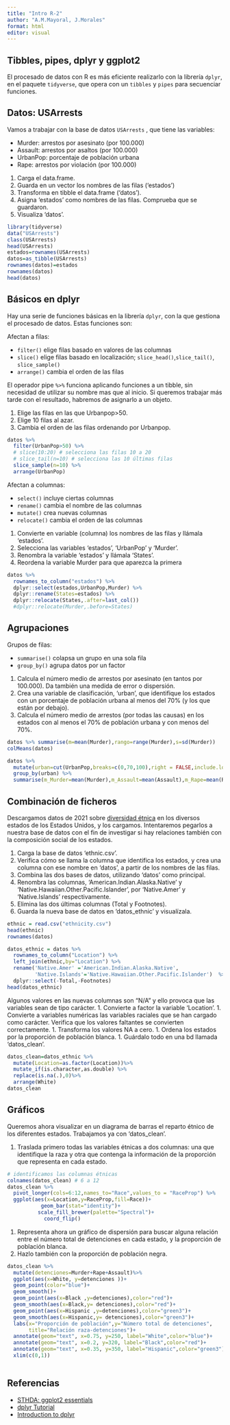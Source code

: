 ```yaml
---
title: "Intro R-2"
author: "A.M.Mayoral, J.Morales"
format: html
editor: visual
---
```


## Tibbles, pipes, dplyr y ggplot2

El procesado de datos con R es más eficiente realizarlo con la librería `dplyr`, en el paquete `tidyverse`, que opera con un `tibbles` y `pipes` para secuenciar funciones.

## Datos: USArrests

Vamos a trabajar con la base de datos `USArrests` , que tiene las variables:

-   Murder: arrestos por asesinato (por 100.000)
-   Assault: arrestos por asaltos (por 100.000)
-   UrbanPop: porcentaje de población urbana
-   Rape: arrestos por violación (por 100.000)

1.  Carga el data.frame.
2.  Guarda en un vector los nombres de las filas ('estados')
3.  Transforma en tibble el data.frame ('datos').
4.  Asigna 'estados' como nombres de las filas. Comprueba que se guardaron.
5.  Visualiza 'datos'.

```r
library(tidyverse)
data("USArrests")
class(USArrests)
head(USArrests)
estados=rownames(USArrests)
datos=as_tibble(USArrests)
rownames(datos)=estados
rownames(datos)
head(datos)
```

## Básicos en dplyr

Hay una serie de funciones básicas en la librería `dplyr`, con la que gestiona el procesado de datos. Estas funciones son:

Afectan a filas:

-   `filter()` elige filas basado en valores de las columnas
-   `slice()` elige filas basado en localización; `slice_head()`,`slice_tail()`, `slice_sample()`
-   `arrange()` cambia el orden de las filas


El operador pipe `%>%` funciona aplicando funciones a un tibble, sin necesidad de utilizar su nombre mas que al inicio. Si queremos trabajar más tarde con el resultado, habremos de asignarlo a un objeto.

1.  Elige las filas en las que Urbanpop\>50.
2.  Elige 10 filas al azar.
3.  Cambia el orden de las filas ordenando por Urbanpop.

```r
datos %>% 
  filter(UrbanPop>50) %>%
  # slice(10:20) # selecciona las filas 10 a 20
  # slice_tail(n=10) # selecciona las 10 últimas filas
  slice_sample(n=10) %>%
  arrange(UrbanPop)
```

Afectan a columnas:

-   `select()` incluye ciertas columnas
-   `rename()` cambia el nombre de las columnas
-   `mutate()` crea nuevas columnas
-   `relocate()` cambia el orden de las columnas


1.  Convierte en variable (columna) los nombres de las filas y llámala 'estados'.
2.  Selecciona las variables 'estados', 'UrbanPop' y 'Murder'.
3.  Renombra la variable 'estados' y llámala 'States'.
4.  Reordena la variable Murder para que aparezca la primera

```r
datos %>%  
  rownames_to_column("estados") %>%
  dplyr::select(estados,UrbanPop,Murder) %>%
  dplyr::rename(States=estados) %>%
  dplyr::relocate(States,.after=last_col())
  #dplyr::relocate(Murder,.before=States)
```

## Agrupaciones

Grupos de filas: 

- `summarise()` colapsa un grupo en una sola fila
- `group_by()` agrupa datos por un factor

1.  Calcula el número medio de arrestos por asesinato (en tantos por 100.000). Da también una medida de error o dispersión.
2.  Crea una variable de clasificación, 'urban', que identifique los estados con un porcentaje de población urbana al menos del 70% (y los que están por debajo).
3.  Calcula el número medio de arrestos (por todas las causas) en los estados con al menos el 70% de población urbana y con menos del 70%.

```r
datos %>% summarise(m=mean(Murder),rango=range(Murder),s=sd(Murder))
colMeans(datos)

datos %>%
  mutate(urban=cut(UrbanPop,breaks=c(0,70,100),right = FALSE,include.lowest = TRUE)) %>%
  group_by(urban) %>%
  summarise(m_Murder=mean(Murder),m_Assault=mean(Assault),m_Rape=mean(Rape))
```

## Combinación de ficheros

Descargamos datos de 2021 sobre [diversidad étnica](https://www.kff.org/other/state-indicator/distribution-by-raceethnicity/?currentTimeframe=0&sortModel=%7B%22colId%22:%22Location%22,%22sort%22:%22asc%22%7D) en los diversos estados de los Estados Unidos, y los cargamos. Intentaremos pegarlos a nuestra base de datos con el fin de investigar si hay relaciones también con la composición social de los estados.

1.  Carga la base de datos 'ethnic.csv'.
2.  Verifica cómo se llama la columna que identifica los estados, y crea una columna con ese nombre en 'datos', a partir de los nombres de las filas.
3.  Combina las dos bases de datos, utilizando 'datos' como principal.
4.  Renombra las columnas, 'American.Indian.Alaska.Native' y 'Native.Hawaiian.Other.Pacific.Islander', por 'Native.Amer' y 'Native.Islands' respectivamente.
5.  Elimina las dos últimas columnas (Total y Footnotes).
6.  Guarda la nueva base de datos en 'datos_ethnic' y visualízala.

```r
ethnic = read.csv("ethnicity.csv")
head(ethnic)
rownames(datos)

datos_ethnic = datos %>%
  rownames_to_column("Location") %>%
  left_join(ethnic,by="Location") %>%
  rename('Native.Amer' ='American.Indian.Alaska.Native',
         'Native.Islands'='Native.Hawaiian.Other.Pacific.Islander')  %>%
  dplyr::select(-Total,-Footnotes)
head(datos_ethnic)

```

Algunos valores en las nuevas columnas son "N/A" y ello provoca que las variables sean de tipo carácter. 1. Convierte a factor la variable 'Location'. 1. Convierte a variables numéricas las variables raciales que se han cargado como carácter. Verifica que los valores faltantes se convierten correctamente. 1. Transforma los valores NA a cero. 1. Ordena los estados por la proporción de población blanca. 1. Guárdalo todo en una bd llamada 'datos_clean'.

```r
datos_clean=datos_ethnic %>%
  mutate(Location=as.factor(Location))%>%
  mutate_if(is.character,as.double) %>%
  replace(is.na(.),0)%>%
  arrange(White)
datos_clean
```

## Gráficos

Queremos ahora visualizar en un diagrama de barras el reparto étnico de los diferentes estados. Trabajamos ya con 'datos_clean'.

1.  Traslada primero todas las variables étnicas a dos columnas: una que identifique la raza y otra que contenga la información de la proporción que representa en cada estado.

```r
# identificamos las columnas étnicas
colnames(datos_clean) # 6 a 12
datos_clean %>%
  pivot_longer(cols=6:12,names_to="Race",values_to = "RaceProp") %>%
  ggplot(aes(x=Location,y=RaceProp,fill=Race))+
           geom_bar(stat="identity")+
          scale_fill_brewer(palette="Spectral")+
            coord_flip()
```

1.  Representa ahora un gráfico de dispersión para buscar alguna relación entre el número total de detenciones en cada estado, y la proporción de población blanca.
2.  Hazlo también con la proporción de población negra.

```r
datos_clean %>%
  mutate(detenciones=Murder+Rape+Assault)%>%
  ggplot(aes(x=White, y=detenciones ))+
  geom_point(color="blue")+
  geom_smooth()+
  geom_point(aes(x=Black ,y=detenciones),color="red")+
  geom_smooth(aes(x=Black,y= detenciones),color="red")+
  geom_point(aes(x=Hispanic ,y=detenciones),color="green3")+
  geom_smooth(aes(x=Hispanic,y= detenciones),color="green3")+
  labs(x="Proporción de población",y="Número total de detenciones",
       title="Relación raza-detenciones")+
  annotate(geom="text", x=0.75, y=250, label="White",color="blue")+
  annotate(geom="text", x=0.2, y=320, label="Black",color="red")+
  annotate(geom="text", x=0.35, y=350, label="Hispanic",color="green3")+
  xlim(c(0,1))
  

```

## Referencias

-   [STHDA: ggplot2 essentials](http://www.sthda.com/english/wiki/ggplot2-essentials)
-   [dplyr Tutorial](https://dplyr.tidyverse.org/articles/dplyr.html)
-   [Introduction to dplyr](https://cran.r-project.org/web/packages/dplyr/vignettes/dplyr.html)
